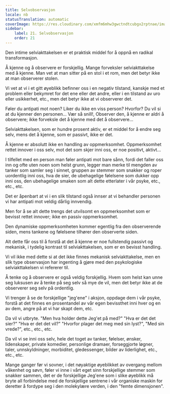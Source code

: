 ```yaml
---
title: Selvobservasjon
locale: nb
statusTranslation: automatic
coverImage: https://res.cloudinary.com/xmfm6mhw3gwctndtcubgx2rptnae/image/upload/v1740468922/small_cover_tratado_de_psicologia_revolucionaria_a4c0dca4e0.webp
sidebar:
    label: 21. Selvobservasjon
    order: 21
---
```

Den intime selviakttakelsen er et praktisk middel for å oppnå en radikal transformasjon.

Å kjenne og å observere er forskjellig. Mange forveksler selviakttakelse med å kjenne. Man vet at man sitter på en stol i et rom, men det betyr ikke at man observerer stolen.

Vi vet at vi i et gitt øyeblikk befinner oss i en negativ tilstand, kanskje med et problem eller bekymret for det ene eller det andre, eller i en tilstand av uro eller usikkerhet, etc., men det betyr ikke at vi observerer det.

Føler du antipati mot noen? Liker du ikke en viss person? Hvorfor? Du vil si at du kjenner den personen... Vær så snill!, Observer den, å kjenne er aldri å observere; ikke forveksle det å kjenne med det å observere...

Selviakttakelsen, som er hundre prosent aktiv, er et middel for å endre seg selv, mens det å kjenne, som er passivt, ikke er det.

Å kjenne er absolutt ikke en handling av oppmerksomhet. Oppmerksomhet rettet innover i oss selv, mot det som skjer inni oss, er noe positivt, aktivt...

I tilfellet med en person man føler antipati mot bare sånn, fordi det faller oss inn og ofte uten noen som helst grunn, legger man merke til mengden av tanker som samler seg i sinnet, gruppen av stemmer som snakker og roper uordentlig inni oss, hva de sier, de ubehagelige følelsene som dukker opp inni oss, den ubehagelige smaken som alt dette etterlater i vår psyke, etc., etc., etc.

Det er åpenbart at vi i en slik tilstand også innser at vi behandler personen vi har antipati mot veldig dårlig innvendig.

Men for å se alt dette trengs det utvilsomt en oppmerksomhet som er bevisst rettet innover; ikke en passiv oppmerksomhet.

Den dynamiske oppmerksomheten kommer egentlig fra den observerende siden, mens tankene og følelsene tilhører den observerte siden.

Alt dette får oss til å forstå at det å kjenne er noe fullstendig passivt og mekanisk, i tydelig kontrast til selviakttakelsen, som er en bevisst handling.

Vi vil ikke med dette si at det ikke finnes mekanisk selviakttakelse, men en slik type observasjon har ingenting å gjøre med den psykologiske selviakttakelsen vi refererer til.

Å tenke og å observere er også veldig forskjellig. Hvem som helst kan unne seg luksusen av å tenke på seg selv så mye de vil, men det betyr ikke at de observerer seg selv på ordentlig.

Vi trenger å se de forskjellige "jeg'ene" i aksjon, oppdage dem i vår psyke, forstå at det finnes en prosentandel av vår egen bevissthet inni hver og en av dem, angre på at vi har skapt dem, etc.

Da vil vi utbryte. "Men hva holder dette Jeg'et på med?" "Hva er det det sier?" "Hva er det det vil?" "Hvorfor plager det meg med sin lyst?", "Med sin vrede?", etc., etc., etc.

Da vil vi se inni oss selv, hele det toget av tanker, følelser, ønsker, lidenskaper, private komedier, personlige dramaer, forseggjorte løgner, taler, unnskyldninger, morbiditet, gledessenger, bilder av liderlighet, etc., etc., etc.

Mange ganger før vi sovner, i det nøyaktige øyeblikket av overgang mellom våkenhet og søvn, føler vi inne i vårt eget sinn forskjellige stemmer som snakker sammen, det er de forskjellige Jeg'ene som i slike øyeblikk må bryte all forbindelse med de forskjellige sentrene i vår organiske maskin for deretter å fordype seg i den molekylære verden, i den "femte dimensjonen".


